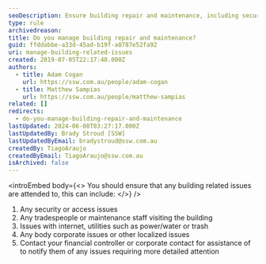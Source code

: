 ```yaml
---
seoDescription: Ensure building repair and maintenance, including security access, tradespeople, utilities, and body corporate issues.
type: rule
archivedreason:
title: Do you manage building repair and maintenance?
guid: ffddabbe-a33d-45ad-b19f-a0787e52fa92
uri: manage-building-related-issues
created: 2019-07-05T22:17:48.000Z
authors:
  - title: Adam Cogan
    url: https://ssw.com.au/people/adam-cogan
  - title: Matthew Sampias
    url: https://ssw.com.au/people/matthew-sampias
related: []
redirects:
  - do-you-manage-building-repair-and-maintenance
lastUpdated: 2024-06-08T03:27:17.000Z
lastUpdatedBy: Brady Stroud [SSW]
lastUpdatedByEmail: bradystroud@ssw.com.au
createdBy: TiagoAraujo
createdByEmail: TiagoAraujo@ssw.com.au
isArchived: false
---
```


<introEmbed
  body={<>
You should ensure that any building related issues are attended to, this can include:
  </>}
/>
1. Any security or access issues
2. Any tradespeople or maintenance staff visiting the building
3. Issues with internet, utilities such as power/water or trash
4. Any body corporate issues or other localized issues
5. Contact your financial controller or corporate contact for assistance of to notify them of any issues requiring more detailed attention
